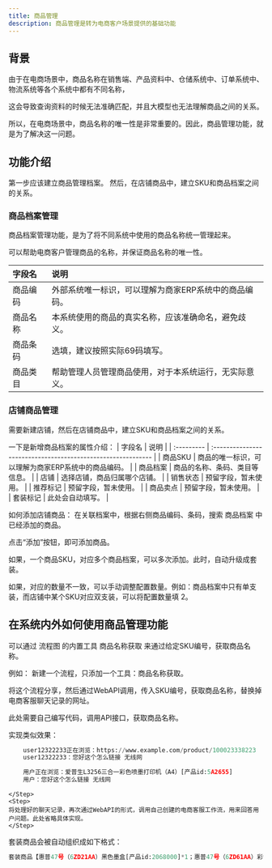 ---
title: 商品管理
description: 商品管理是转为电商客户场景提供的基础功能
---

## 背景

由于在电商场景中，商品名称在销售端、产品资料中、仓储系统中、订单系统中、物流系统等各个系统中都有不同名称，

这会导致查询资料的时候无法准确匹配，并且大模型也无法理解商品之间的关系。

所以，在电商场景中，商品名称的唯一性是非常重要的。因此，商品管理功能，就是为了解决这一问题。
## 功能介绍

第一步应该建立商品管理档案。
然后，在店铺商品中，建立SKU和商品档案之间的关系。
### 商品档案管理

商品档案管理功能，是为了将不同系统中使用的商品名称统一管理起来。

可以帮助电商客户管理商品的名称，并保证商品名称的唯一性。

| 字段名     | 说明                                                                 |
| :--------- | :------------------------------------------------------------------- |
| 商品编码   | 外部系统唯一标识，可以理解为商家ERP系统中的商品编码。                  |
| 商品名称   | 本系统使用的商品的真实名称，应该准确命名，避免歧义。                   |
| 商品条码   | 选填，建议按照实际69码填写。                                           |
| 商品类目   | 帮助管理人员管理商品使用，对于本系统运行，无实际意义。                 |

### 店铺商品管理

需要新建店铺，然后在店铺商品中，建立SKU和商品档案之间的关系。

一下是新增商品档案的属性介绍：
| 字段名     | 说明                                                         |
| :--------- | :----------------------------------------------------------- |
| 商品SKU    | 商品的唯一标识，可以理解为商家ERP系统中的商品编码。            |
| 商品档案   | 商品的名称、条码、类目等信息。                                 |
| 店铺       | 选择店铺，商品归属哪个店铺。                                   |
| 销售状态   | 预留字段，暂未使用。                                           |
| 推荐标记   | 预留字段，暂未使用。                                           |
| 商品卖点   | 预留字段，暂未使用。                                           |
| 套装标记   | 此处会自动填写。                                               |

如何添加店铺商品：
在关联档案中，根据右侧商品编码、条码，搜索 商品档案 中已经添加的商品。

点击“添加”按钮，即可添加商品。

如果，一个商品SKU，对应多个商品档案，可以多次添加。此时，自动升级成套装。

如果，对应的数量不一致，可以手动调整配置数量。例如：商品档案中只有单支装，而店铺中某个SKU对应双支装，可以将配置数量填 2。


## 在系统内外如何使用商品管理功能

可以通过 流程图 的内置工具 商品名称获取 来通过给定SKU编号，获取商品名称。

例如：
<Steps>
    <Step>
新建一个流程，只添加一个工具：商品名称获取。
    </Step>
    <Step>

将这个流程分享，然后通过WebAPI调用，传入SKU编号，获取商品名称，替换掉电商客服聊天记录的网址。
    </Step>
    <Step>

此处需要自己编写代码，调用API接口，获取商品名称。

实现类似效果：
```python  tab="原始输入"
    user12322233正在浏览：https://www.example.com/product/100023338223
    user12322233：您好这个怎么链接 无线网
```
```python  tab="转换后效果"
    用户正在浏览：爱普生L3256三合一彩色喷墨打印机（A4）[产品id:5A2655]
    用户：您好这个怎么链接 无线网
```

    </Step>
    <Step>
    将处理好的聊天记录，再次通过WebAPI的形式，调用自己创建的电商客服工作流，用来回答用户问题。此处省略具体实现。
    </Step>
</Steps>

套装商品会被自动组织成如下格式：

```python
套装商品【惠普47号（6ZD21AA）黑色墨盒[产品id:2068000]*1；惠普47号（6ZD61AA）彩色墨盒[产品id:2068001]*1】
```


